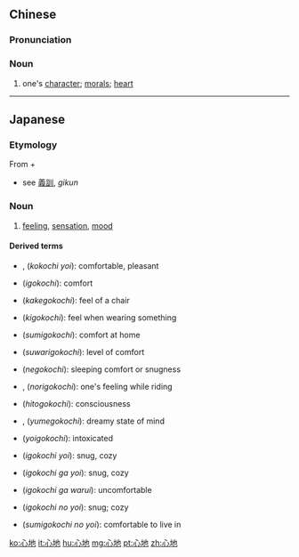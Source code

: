 ==Chinese==
{{zh-forms}}

===Pronunciation===
{{zh-pron
|m=xīndì
|c=sam1 dei6-2
|h=pfs=sîm-thi
|mn=xm,qz,tp:sim-tōe/qz,zz,kh:sim-tē
|cat=n
}}

===Noun===
{{zh-noun}}

# one's [[character]]; [[morals]]; [[heart]]

----

==Japanese==
{{ja-kanjitab|ここ|ち}}

===Etymology===
From {{m|ja|心|sc=Jpan||heart}} + {{m|ja|地|sc=Jpan|tr=chi||ground, state}}
* see [[義訓]], ''gikun''

===Noun===
{{ja-noun|ここち}}
# [[feeling]], [[sensation]], [[mood]]

====Derived terms====
{{top2}}
* {{l|ja|心地良い}}, {{l|ja|心地好い}} (''kokochi yoi''): comfortable, pleasant
* {{l|ja|居心地}} (''igokochi''): comfort
* {{l|ja|掛け心地}} (''kakegokochi''): feel of a chair
* {{l|ja|着心地}} (''kigokochi''): feel when wearing something
* {{l|ja|住み心地}} (''sumigokochi''): comfort at home
* {{l|ja|座り心地}} (''suwarigokochi''): level of comfort
* {{l|ja|寝心地}} (''negokochi''): sleeping comfort or snugness
* {{l|ja|乗り心地}}, {{l|ja|乗心地}} (''norigokochi''): one's feeling while riding
{{mid2}}
* {{l|ja|人心地}} (''hitogokochi''): consciousness
* {{l|ja|夢心地}}, {{l|ja|夢見心地}} (''yumegokochi''): dreamy state of mind
* {{l|ja|酔い心地}} (''yoigokochi''): intoxicated
* {{l|ja|居心地良い}} (''igokochi yoi''): snug, cozy
* {{l|ja|居心地が良い}} (''igokochi ga yoi''): snug, cozy
* {{l|ja|居心地が悪い}} (''igokochi ga warui''): uncomfortable
* {{l|ja|居心地の良い}} (''igokochi no yoi''): snug; cozy
* {{l|ja|住み心地の良い}} (''sumigokochi no yoi''): comfortable to live in
{{bottom}}

[[ko:心地]]
[[it:心地]]
[[hu:心地]]
[[mg:心地]]
[[pt:心地]]
[[zh:心地]]